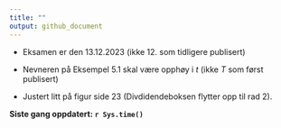 ```yaml
---
title: ""
output: github_document
---
```



- Eksamen er den 13.12.2023 (ikke 12. som tidligere publisert) 

- Nevneren på Eksempel 5.1 skal være opphøy i $t$ (ikke $T$ som først publisert)

- Justert litt på figur side 23 (Divdidendeboksen flytter opp til rad 2).

**Siste gang oppdatert: `r Sys.time()`**
